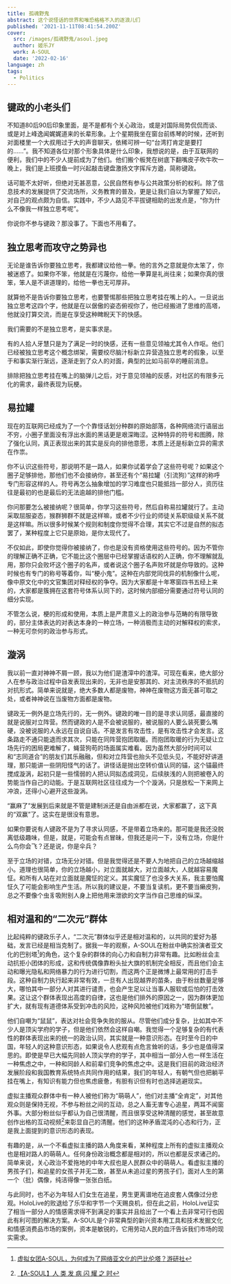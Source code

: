 ```yaml
---
title: 孤魂野鬼
abstract: 这个说怪话的世界和唯恐格格不入的逐浪儿们
published: '2021-11-11T08:41:54.200Z'
cover: 
  src: /images/孤魂野鬼/asoul.jpeg
  author: 姬乐JY
  work: A-SOUL
  date: '2022-02-16'
language: zh
tags:
  - Politics
---
```


## 键政的小老头们

不知道80后90后印象里面，是不是都有个关心政治，或是对国际局势侃侃而谈、或是对上峰逸闻娓娓道来的长辈形象。上个星期我坐在窗台前练琴的时候，还听到对面楼里一个大叔用过于大的声音聊天，依稀可辨一句“台湾打肯定是要打的……”。我不知道各位对那个形象具体是什么印象，我想说的是，由于互联网的便利，我们中的不少人提前成为了他们。他们搬个板凳在树底下翻嘴皮子吹牛吹一晚上，我们是上班摸鱼一时兴起敲击键盘激扬文字挥斥方遒，简称键政。

话可能不太好听，但绝对无甚恶意，公民自然有参与公共政策分析的权利。除了信息技术的发展提供了交流场所，义务教育的普及，更是让我们自以为掌握了知识，对自己的观点颇为自信。实践中，不少人路见不平拔键相助的出发点是，“你为什么不像我一样独立思考呢”。

你说你不参与键政？那没事了。下面也不用看了。

## 独立思考而攻守之势异也

无论是谁告诉你要独立思考，我都建议给他一拳。他的言外之意就是你太笨了，你被迷惑了。如果你不笨，他就是在污蔑你，给他一拳算是礼尚往来；如果你真的很笨，笨人是不讲道理的，给他一拳也无可厚非。

就算他不是告诉你要独立思考，也要警惕那些把独立思考挂在嘴上的人。一旦说出独立思考这四个字，他就是在以倨傲的姿态俯视你了，他已经搬进了思维的高塔，他就没打算交流，而是在享受这种睥睨天下的快感。

我们需要的不是独立思考，是实事求是。

有的人拾人牙慧只是为了满足一时的快感，还有一些意见领袖尤其令人作呕。他们已经被独立思考这个概念绑架，需要绞尽脑汁标新立异营造独立思考的假象，以至于和事实渐行渐远，逐渐走到了众人的对面，典型的比如马前卒的睡前消息。

排除把独立思考挂在嘴上的脑弹儿之后，对于意见领袖的反感，对社区的有限多元化的需求，最终表现为玩梗。

## 易拉罐

现在的互联网已经成为了一个个靠怪话划分种群的原始部落，各种网络流行语层出不穷，小圈子里面没有浮出水面的黑话更是艰深晦涩。这种特异的符号和图腾，除了强化认同，真正表现出来的其实是反向的排他意愿，本质上还是标新立异的需求在作祟。

你不认识这些符号，那说明不是一路人，如果你试着学会了这些符号呢？如果这个圈子足够排他，那他们也不会接纳你，甚至还有个“易拉罐（引流狗）”这样的称呼专门形容这样的人。符号再怎么抽象增加的学习难度也只能抵挡一部分人，资历往往是最初的也是最后的无法逾越的排他门槛。

你问那要怎么被接纳呢？很简单，你学习这些符号，然后自称易拉罐就行了。主动采取屈服姿态，猴群狮群不就是这样嘛，或者不少行业的师徒关系职级级关系不就是这样嘛。所以很多时候某个规则和制度你觉得不合理，其实它不过是自然的拟态罢了，某种程度上它只是原始，是你太现代了。

不仅如此，即使你觉得你被接纳了，你也是没有资格使用这些符号的。因为不管你的理解正确不正确，它不能比这个圈层中已经掌握话语权的人正确，你不理解就乱用，那你只会败坏这个圈子的名声，或者说这个圈子名声败坏就是你导致的。这种时候也有专门的称号等着你，叫“梗小鬼”。这种在内部党同伐异的机制像什么呢，像中原文化中的文官集团对释经权的争夺。因为大家都是十年寒窗四书五经上来的，大家都是簇拥在这套符号体系认同下的，这时候内部细分需要通过符号认同的细分实现。

不管怎么说，梗的形成和使用，本质上是严肃意义上的政治参与范畴的有限导致的，部分主体表达的对表达本身的一种立场，一种消极而主动的对解释权的索求，一种无可奈何的政治参与形式。

## 漩涡

我以前一直对神神不屑一顾，我以为他们是渣滓中的渣滓。可现在看来，绝大部分人在参与政治过程中自发表现出来的，无非也是安那其的、对主流秩序的不抵抗的对抗形式。简单来说就是，绝大多数人都是废物，神神在废物这方面无甚可取之处，或者神神说在当废物方面都是废物。

键政无一例外是立场先行的，无一例外。键政的唯一目的是寻求认同感，最直接的就是说服对立阵营。然而键政的人是不会被说服的，被说服的人要么装死要么嘴硬，没被说服的人永远在自说自话。不是发言有攻击性，是有攻击性才会发言。这条路走不通只能退而求其次，只能在同阵营抱团取暖。而抱团取暖的行为无疑让立场先行的困局更难解了，蝇营狗苟的场面属实难看。因为虽然大部分时间可以和“志同道合”的朋友们其乐融融，但和对立阵营也抬头不见低头见，不能好好讲道理，那只能讲一些阴阳怪气的话了。讲怪话是抛出空转价值认同的锚，这个锚最终搅成漩涡，起初只是一些懦弱的人把认同拟态成洞见，后续肤浅的人则把被卷入的势能当作自己的动能。于是互联网社区往往成为一个个漩涡，只是放松一下来网上冲浪，还得小心避开这些漩涡。

“赢麻了”发展到后来就是不管是建制派还是自由派都在说，大家都赢了，这下真的“双赢”了。这实在是很没有意思。

如果你要说有人键政不是为了寻求认同感，不是带着立场来的。那可能是我还没脱离低级趣味，但是，就是，可能会有点冒昧，但我还是问一下，没有立场，你是什么鸟你会飞？还是说，你是伞兵？

至于立场的对错，立场无分对错。但是我觉得还是不要人为地把自己的立场越缩越小。道理也很简单，你的立场越小，对立面就越大，对立面越大，人就越容易魔怔。和所有人站在对立面就是魔怔的定义。其实魔怔了也没多大关系，我主要怕魔怔久了可能会影响生产生活。所以我的建议是，不要当复读机，更不要当癞皮狗，总之不要像个虫豸吸附别人身上把他用来泄欲的文字当作自己思维的纵深。

## 相对温和的“二次元”群体

比起纯粹的键政乐子人，“二次元”群体似乎还是相对温和的，以共同的爱好为基础，发言已经是相当克制了。据我一年的观察，A-SOUL在粉丝中确实扮演者亚文化的巴别塔[^亚文化的巴比伦塔]的角色，这个复杂的群体的向心力和自制力非常有趣。比如粉丝会主动抗拒小团体的形成，这和传统偶像靠粉头扯大旗的机制完全相反，而且他们会主动和曝光隐私和网络暴力的行为进行切割，而这两个正是微博上最常用的打击手段。这种自制力执行起来非常有效，一旦有人出现越界的苗条，由于粉丝数量足够大，哪怕其中一部分人对其进行谴责，也会产生足以让当事人服软或后怕的打击效果。这让这个群体表现出高度的自律，这也是他们排外的原因之一，因为群体更加扩大，就有现有道德体系受到冲击的风险，这种风险被他们戏称为“塔倒鼠散”。

他们自嘲为“鼠鼠”，表达对社会竞争失败的服从。尽管他们成分复杂，比如其中不少人是顶尖学府的学子，但是他们依然会这样自嘲。我觉得一个足够复杂的有代表性的群体表现出来的统一的政治认同，其实就是一种意识形态。在时至今日的中国，年轻人的这种意识形态，如果说令人悲观有点危言耸听的话，多少也是值得深思的。即使是早已大幅先同龄人顶尖学府的学子，其中相当一部分人也一样生活在一种焦虑之中，一种和同龄人和前辈们竞争的焦虑之中。这是我们目前的政治经济发展阶段和我国教育系统特点共同作用的结果，我们的年轻人，有朝气但也把躺平挂在嘴上，有知识有能力但也焦虑疲惫，有胆有识但有时也选择逃避现实。

虚拟主播观众群体中有一种人被他们称为“萌萌人”，他们对主播“全肯定”，对其他观众则是保持无视，不参与粉丝之间的互动，总之人畜无害专心追星，两耳不闻窗外事。大部分粉丝似乎都认为自己很清醒，而且很享受这种清醒的感觉，甚至故意创作出格的互动视频[^发病]来彰显自己的清醒。他们的这种矛盾混沌的心态和行为，正是我上面提到的意识形态的表现。

有趣的是，从一个不看虚拟主播的路人角度来看，某种程度上所有的虚拟主播观众也是相对路人的萌萌人。任何身份政治概念都是相对的，所以也都是反求诸己的。简单来说，关心政治不爱拖地的中年大叔也是人民群众中的萌萌人。看虚拟主播的男孩子们，和追星的女孩子并无二致，甚至从未追过星的男孩子们，面对人生的第一个（批）偶像，纯洁得像一张张白纸。

与此同时，也不必为年轻人们女生在追星，男生更离谱地在追皮套人偶像过分悲观。HoloLive的败退给了乐华和字节一个天赐良机，但在此之前，HoloLive证实了相当一部分人的情感需求得不到满足的事实并且给出了一个看上去非常可行也因此有利可图的解决方案。A-SOUL是个非常典型的新兴资本用工具和技术发掘文化和情感消费品市场的案例，资本是敏锐的，它用劳动人民的血汗告诉我们市场的现实需求。


[^亚文化的巴比伦塔]: [虚拟女团A-SOUL，为何成为了网络亚文化的巴比伦塔？游研社](https://www.bilibili.com/read/cv11255821)
[^发病]: [【A-SOUL】人 类 发 病 闪 耀 之 时](https://www.bilibili.com/video/BV19y4y1K74e)

